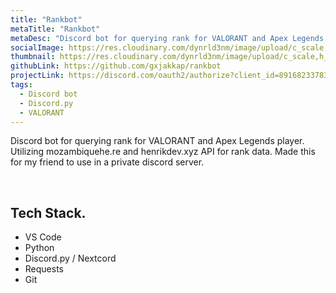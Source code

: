 ---
title: "Rankbot"
metaTitle: "Rankbot"
metaDesc: "Discord bot for querying rank for VALORANT and Apex Legends player."
socialImage: https://res.cloudinary.com/dynrld3nm/image/upload/c_scale,q_39,w_403/v1657805663/guntxjakka.me/projects/rankbot_ogvvty.webp
thumbnail: https://res.cloudinary.com/dynrld3nm/image/upload/c_scale,h_227,q_58/v1657805663/guntxjakka.me/projects/rankbot_ogvvty.webp
githubLink: https://github.com/gxjakkap/rankbot
projectLink: https://discord.com/oauth2/authorize?client_id=891682337832730694&permissions=27712&scope=bot
tags:
  - Discord bot
  - Discord.py
  - VALORANT
---

Discord bot for querying rank for VALORANT and Apex Legends player. Utilizing mozambiquehe.re and henrikdev.xyz API for rank data. Made this for my friend to use in a private discord server.

⠀

## Tech Stack.

- VS Code
- Python
- Discord.py / Nextcord
- Requests
- Git
